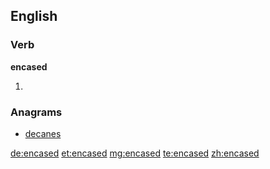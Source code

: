 ==English==

===Verb===
'''encased'''

# {{past of|encase}}

===Anagrams===
* [[decanes#English|decanes]]

[[de:encased]]
[[et:encased]]
[[mg:encased]]
[[te:encased]]
[[zh:encased]]